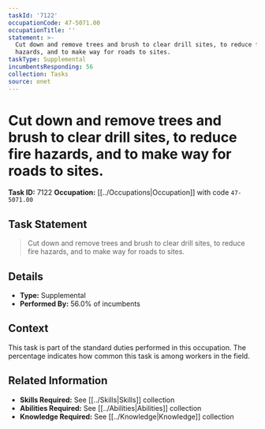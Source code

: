 ```yaml
---
taskId: '7122'
occupationCode: 47-5071.00
occupationTitle: ''
statement: >-
  Cut down and remove trees and brush to clear drill sites, to reduce fire
  hazards, and to make way for roads to sites.
taskType: Supplemental
incumbentsResponding: 56
collection: Tasks
source: onet
---
```

# Cut down and remove trees and brush to clear drill sites, to reduce fire hazards, and to make way for roads to sites.

**Task ID:** 7122
**Occupation:** [[../Occupations|Occupation]] with code `47-5071.00`

## Task Statement

> Cut down and remove trees and brush to clear drill sites, to reduce fire hazards, and to make way for roads to sites.

## Details

- **Type:** Supplemental
- **Performed By:** 56.0% of incumbents

## Context

This task is part of the standard duties performed in this occupation. The percentage indicates how common this task is among workers in the field.

## Related Information

- **Skills Required:** See [[../Skills|Skills]] collection
- **Abilities Required:** See [[../Abilities|Abilities]] collection
- **Knowledge Required:** See [[../Knowledge|Knowledge]] collection
